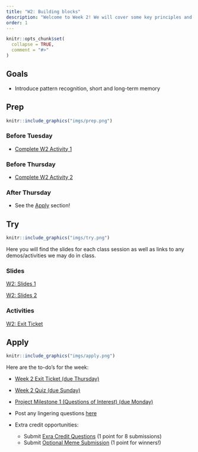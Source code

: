 ```yaml
---
title: "W2: Building blocks"
description: "Welcome to Week 2! We will cover some key principles and ideas about how we process information."
order: 1 
---
```


```r
knitr::opts_chunk$set(
  collapse = TRUE,
  comment = "#>"
)
```

## Goals

- Introduce pattern recognition, short and long-term memory


## Prep


:::::{.card .border .border-2 .border-info}
:::: {.grid .g-0}
::: {.g-col-3}
:::: {.card-body}

```r
knitr::include_graphics("imgs/prep.png")
```

::::
:::

::: {.g-col-9}
:::: {.card-body}
### Before Tuesday

- <span style="color:#508AB0"><a href="https://bowdoin.instructure.com/courses/6946/modules/items/431386" target="_blank">Complete W2 Activity 1</a></span>

### Before Thursday

- <span style="color:#508AB0"><a href="https://bowdoin.instructure.com/courses/6946/modules/items/435348" target="_blank">Complete W2 Activity 2</a></span>


### After Thursday

- See the [Apply](#apply) section!

::::
:::
::::
:::::

## Try {.mt-5}

:::::{.card .border .border-2 .border-info}
:::: {.grid .g-0}
::: {.g-col-3}
:::: {.card-body}

```r
knitr::include_graphics("imgs/try.png")
```

::::
:::

::: {.g-col-9}
:::: {.card-body}

Here you will find the slides for each class session as well as links to any demos/activities we may do in class.

### Slides

<a class="btn btn-outline-info" href="../../slides/W2_STM.pdf" role="button" target="_blank">W2: Slides 1</a>

<a class="btn btn-outline-info" href="../../slides/W2_LTM.pdf" role="button" target="_blank">W2: Slides 2</a>

### Activities

<a class="btn btn-outline-info" href="https://bowdoin.instructure.com/courses/6946/modules/items/431387" role="button" target="_blank">W2: Exit Ticket</a>



::::
:::


::::
:::::

## Apply {.mt-5}

:::::{.card .border .border-2 .border-info}
:::: {.grid .g-0}
::: {.g-col-3}
:::: {.card-body}

```r
knitr::include_graphics("imgs/apply.png")
```

::::
:::

::: {.g-col-9}
:::: {.card-body}

Here are the to-do's for the week:

- <span style="color:#508AB0"><a href="https://bowdoin.instructure.com/courses/6946/modules/items/431387" target="_blank">Week 2 Exit Ticket (due Thursday)</a></span>
- <span style="color:#508AB0"><a href="https://bowdoin.instructure.com/courses/6946/modules/items/435792" target="_blank">Week 2 Quiz (due Sunday)</a></span>
- <span style="color:#508AB0"><a href="https://bowdoin.instructure.com/courses/6946/modules/items/447676" target="_blank">Project Milestone 1 (Questions of Interest) (due Monday)</a></span>
- Post any lingering questions <a href="https://forms.gle/FUPZMhQWY8cNEdYs9" target="_blank">here</a>

- Extra credit opportunities:
  - Submit <span style="color:#508AB0"><a href="https://bowdoin.instructure.com/courses/6946/modules/items/435790" target="_blank">Exra Credit Questions</a></span> (1 point for 8 submissions)
  - Submit <span style="color:#508AB0"><a href="https://bowdoin.instructure.com/courses/6946/modules/items/435440" target="_blank">Optional Meme Submission</a></span> (1 point for winners!)

::::
:::


::::
:::::

